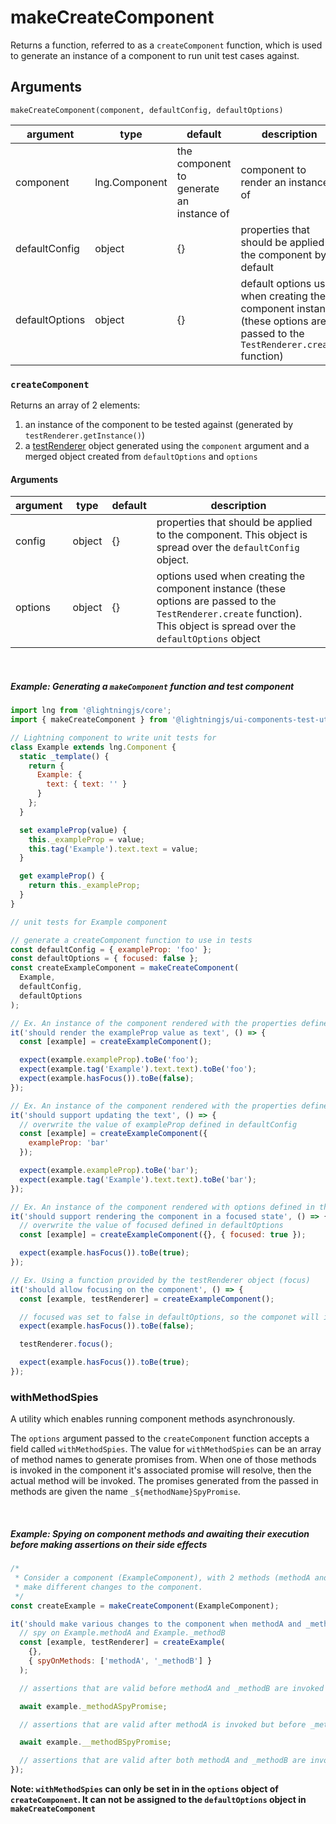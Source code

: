 <!--
  Copyright 2023 Comcast Cable Communications Management, LLC

  Licensed under the Apache License, Version 2.0 (the "License");
  you may not use this file except in compliance with the License.
  You may obtain a copy of the License at

  http://www.apache.org/licenses/LICENSE-2.0

  Unless required by applicable law or agreed to in writing, software
  distributed under the License is distributed on an "AS IS" BASIS,
  WITHOUT WARRANTIES OR CONDITIONS OF ANY KIND, either express or implied.
  See the License for the specific language governing permissions and
  limitations under the License.

  SPDX-License-Identifier: Apache-2.0
-->


<Meta title="Unit Testing / Test Utils / makeCreateComponent " />

# makeCreateComponent

Returns a function, referred to as a `createComponent` function, which is used to generate an instance of a component to run unit test cases against.

## Arguments

`makeCreateComponent(component, defaultConfig, defaultOptions)`

| argument       | type          | default                                  | description                                                                                                                |
| -------------- | ------------- | ---------------------------------------- | -------------------------------------------------------------------------------------------------------------------------- |
| component      | lng.Component | the component to generate an instance of | component to render an instance of                                                                                         |
| defaultConfig  | object        | {}                                       | properties that should be applied to the component by default                                                              |
| defaultOptions | object        | {}                                       | default options used when creating the component instance (these options are passed to the `TestRenderer.create` function) |

### `createComponent`

Returns an array of 2 elements:

1. an instance of the component to be tested against (generated by `testRenderer.getInstance()`)
2. a [testRenderer](/story/unit-testing-test-renderer-create--page#testrenderer-functions) object generated using the `component` argument and a merged object created from `defaultOptions` and `options`

#### Arguments

| argument | type   | default | description                                                                                                                                                                |
| -------- | ------ | ------- | -------------------------------------------------------------------------------------------------------------------------------------------------------------------------- |
| config   | object | {}      | properties that should be applied to the component. This object is spread over the `defaultConfig` object.                                                                 |
| options  | object | {}      | options used when creating the component instance (these options are passed to the `TestRenderer.create` function). This object is spread over the `defaultOptions` object |

<br />

##### Example: Generating a `makeComponent` function and test component

```js
import lng from '@lightningjs/core';
import { makeCreateComponent } from '@lightningjs/ui-components-test-utils';

// Lightning component to write unit tests for
class Example extends lng.Component {
  static _template() {
    return {
      Example: {
        text: { text: '' }
      }
    };
  }

  set exampleProp(value) {
    this._exampleProp = value;
    this.tag('Example').text.text = value;
  }

  get exampleProp() {
    return this._exampleProp;
  }
}

// unit tests for Example component

// generate a createComponent function to use in tests
const defaultConfig = { exampleProp: 'foo' };
const defaultOptions = { focused: false };
const createExampleComponent = makeCreateComponent(
  Example,
  defaultConfig,
  defaultOptions
);

// Ex. An instance of the component rendered with the properties defined in the defaultConfig and defaultOptions object
it('should render the exampleProp value as text', () => {
  const [example] = createExampleComponent();

  expect(example.exampleProp).toBe('foo');
  expect(example.tag('Example').text.text).toBe('foo');
  expect(example.hasFocus()).toBe(false);
});

// Ex. An instance of the component rendered with the properties defined in the config object
it('should support updating the text', () => {
  // overwrite the value of exampleProp defined in defaultConfig
  const [example] = createExampleComponent({
    exampleProp: 'bar'
  });

  expect(example.exampleProp).toBe('bar');
  expect(example.tag('Example').text.text).toBe('bar');
});

// Ex. An instance of the component rendered with options defined in the options object
it('should support rendering the component in a focused state', () => {
  // overwrite the value of focused defined in defaultOptions
  const [example] = createExampleComponent({}, { focused: true });

  expect(example.hasFocus()).toBe(true);
});

// Ex. Using a function provided by the testRenderer object (focus)
it('should allow focusing on the component', () => {
  const [example, testRenderer] = createExampleComponent();

  // focused was set to false in defaultOptions, so the componet will initially render without focus
  expect(example.hasFocus()).toBe(false);

  testRenderer.focus();

  expect(example.hasFocus()).toBe(true);
});
```

### withMethodSpies

A utility which enables running component methods asynchronously.

The `options` argument passed to the `createComponent` function accepts a field called `withMethodSpies`.
The value for `withMethodSpies` can be an array of method names to generate promises from. When one of those methods is invoked in the component it's associated promise will resolve, then the actual method will be invoked. The promises generated from the passed in methods are given the name `_${methodName}SpyPromise`.

<br />

##### Example: Spying on component methods and awaiting their execution before making assertions on their side effects

```js
/*
 * Consider a component (ExampleComponent), with 2 methods (methodA and _methodB) that can be called subsequently and
 * make different changes to the component.
 */
const createExample = makeCreateComponent(ExampleComponent);

it('should make various changes to the component when methodA and _methodB are invoked', async () => {
  // spy on Example.methodA and Example._methodB
  const [example, testRenderer] = createExample(
    {},
    { spyOnMethods: ['methodA', '_methodB'] }
  );

  // assertions that are valid before methodA and _methodB are invoked

  await example._methodASpyPromise;

  // assertions that are valid after methodA is invoked but before _methodB is invoked

  await example.__methodBSpyPromise;

  // assertions that are valid after both methodA and _methodB are invoked
});
```

**Note: `withMethodSpies` can only be set in in the `options` object of `createComponent`. It can not be assigned to the `defaultOptions` object in `makeCreateComponent`**
